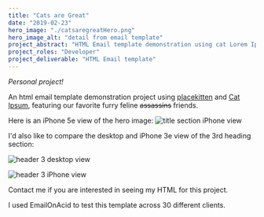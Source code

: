 ```yaml
---
title: "Cats are Great"
date: "2019-02-23"
hero_image: "./catsaregreatHero.png"
hero_image_alt: "detail from email template"
project_abstract: "HTML Email template demonstration using cat Lorem Ipsum"
project_roles: "Developer"
project_deliverable: "HTML Email template"
---
```

*Personal project!*

An html email template demonstration project using [placekitten](https://placekitten.com) and [Cat Ipsum](https://pages.cs.wisc.edu/~gabrielse/cs400/catIpsum.html), featuring our favorite furry feline <span style="text-decoration: line-through;"> assassins</span> friends.

Here is an iPhone 5e view of the hero image:
![title section iPhone view](../../src/images/catsaregreat/catsIphone.png)

I'd also like to compare the desktop and iPhone 3e view of the 3rd heading section:

![header 3 desktop view](../../src/images/catsaregreat/cats3desktop.png)

![header 3 iPhone view](../../src/images/catsaregreat/cats3Iphone.png)

Contact me if you are interested in seeing my HTML for this project.

I used EmailOnAcid to test this template across 30 different clients.
